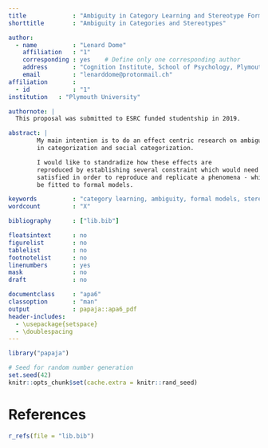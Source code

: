 ```yaml
---
title             : "Ambiguity in Category Learning and Stereotype Formation"
shorttitle        : "Ambiguity in Categories and Stereotypes"

author:
  - name          : "Lenard Dome"
    affiliation   : "1"
    corresponding : yes    # Define only one corresponding author
    address       : "Cognition Institute, School of Psychology, Plymouth University"
    email         : "lenarddome@protonmail.ch"
affiliation       :
  - id            : "1"
institution   : "Plymouth University"

authornote: |
  This proposal was submitted to ESRC funded studentship in 2019.

abstract: |
        My main intention is to do an effect centric research on ambiguity
        in categorization and social categorization.

        I would like to standradize how these effects are
        reproduced by establishing several constraint which would need to be
        satisfied in order to reproduce and replicate a phenomena - which will
        be fitted to formal models.

keywords          : "category learning, ambiguity, formal models, stereotype formation, benchmark phenomena"
wordcount         : "X"

bibliography      : ["lib.bib"]

floatsintext      : no
figurelist        : no
tablelist         : no
footnotelist      : no
linenumbers       : yes
mask              : no
draft             : no

documentclass     : "apa6"
classoption       : "man"
output            : papaja::apa6_pdf
header-includes:
  - \usepackage{setspace}
  - \doublespacing
---
```


```r
library("papaja")
```

```r
# Seed for random number generation
set.seed(42)
knitr::opts_chunk$set(cache.extra = knitr::rand_seed)
```

\newpage

# References
```r
r_refs(file = "lib.bib")
```

\begingroup
\setlength{\parindent}{-0.5in}
\setlength{\leftskip}{0.5in}

<div id = "refs"></div>
\endgroup
